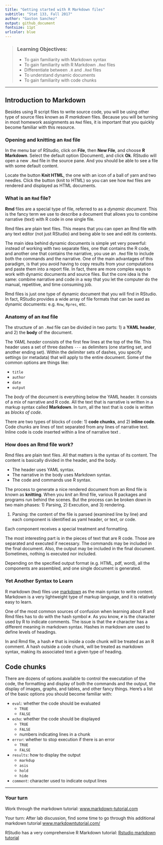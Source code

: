 ```yaml
---
title: "Getting started with R Markdown files"
subtitle: "Stat 133, Fall 2017"
author: "Gaston Sanchez"
output: github_document
fontsize: 11pt
urlcolor: blue
---
```


> ### Learning Objectives:
>
> - To gain familiarity with Markdown syntax
> - To gain familiarity with R Markdown `.Rmd` files
> - Differentiate between `.R` and `.Rmd` files
> - To understand dynamic documents
> - To gain familiarity with code chunks

------

## Introduction to Markdown

Besides using R script files to write source code, you will be using other
type of source files known as _R markdown_ files. 
Because you will be turning in most homework assignments as `Rmd` files, it is 
important that you quickly become familiar with this resource.


### Opening and knitting an `Rmd` file

In the menu bar of RStudio, click on __File__, then __New File__,
and choose __R Markdown__. Select the default option (Document),
and click __Ok__. RStudio will open a new `.Rmd` file in the source pane.
And you should be able to see a file with some default content.

Locate the button __Knit HTML__, the one with an icon of a ball of yarn and two 
needles. Click the button (knit to HTML) so you can see how `Rmd` files are 
rendered and displayed as HTML documents.


### What is an `Rmd` file?

__Rmd__ files are a special type of file, referred to as a _dynamic document_.
This is the fancy term we use to describe a document that allows you to combine 
narrative (text) with R code in one single file.

Rmd files are plain text files. This means that you can open an Rmd file 
with any text editor (not just RStudio) and being able to see and edit its
contents. 

The main idea behind dynamic documents is simple yet very powerful: instead of 
working with two separate files, one that contains the R code, and 
another one that contains the narrative, you use an `.Rmd` file to include 
both the commands and the narrative. One of the main advantages of this paradigm, 
is that you avoid having to copy results from your computations and paste them 
into a report file. In fact, there are more complex ways to work with dynamic 
documents and source files. But the core idea is the same: combine narrative 
and code in a way that you let the computer do the manual, repetitive, 
and time consuming job.

Rmd files is just one type of dynamic document that you will find in RStudio.
In fact, RStudio provides a wide array of file formats that can be sued 
as dynamic documents: e.g. `Rnw`, `Rpres`, etc.


### Anatomy of an `Rmd` file

The structure of an `.Rmd` file can be divided in two parts: 1) a __YAML header__, 
and 2) the __body__ of the document.

The _YAML header_ consists of the first few lines at the top of the file. This 
header uses a set of three dashes `---` as delimiters (one starting set, and 
another ending set). Within the delimiter sets of dashes, you specify settings 
(or metadata) that will apply to the entire document. Some of the common 
options are things like:

- `title`
- `author`
- `date`
- `output`

The _body_ of the document is everything below the YAML header. It consists 
of a mix of narrative and R code. All the text that is narrative is written 
in a markup syntax called __Markdown__. In turn, all the text that is code 
is written as _blocks of code_. 

There are two types of blocks of code: 1) __code chunks__, and 
2) __inline code__. Code chunks are lines of text separated from any lines of 
narrative text. Inline code is code inserted within a line of narrative text .


### How does an Rmd file work?

Rmd files are plain text files. All that matters is the syntax of its content. 
The content is basically divided in the header, and the body.

- The header uses YAML syntax.
- The narrative in the body uses Markdown syntax.
- The code and commands use R syntax.

The process to generate a nice rendered document from an Rmd file is 
known as __knitting__. When you _knit_ an Rmd file, various R packages 
and programs run behind the scenes. But the process can be broken down
in two main phases: 1) Parsing, 2) Execution, and 3) rendering.

1) Parsing: the content of the file is parsed (examined line by line) 
and each component is identified as yaml header, or text, or code.

Each component receives a special treatment and formatting.

The most interesting part is in the pieces of text that are R code.
Those are separated and executed if necessary. The commands may be included 
in the final document. Also, the output may be included in the final document.
Sometimes, nothing is executed nor included.

Depending on the specified output format (e.g. HTML, pdf, word), all the
components are assembled, and one single document is generated.


### Yet Another Syntax to Learn

R markdown (`Rmd`) files use [markdown](https://daringfireball.net/projects/markdown/)
as the main syntax to write content. Markdown is a very lightweight type of
markup language, and it is relatively easy to learn.

One of the most common sources of confusion when learning about R and Rmd 
files has to do with the hash symbol `#`. As you know, `#` is the character 
used by R to indicate comments. The issue is that the `#` character has a 
different meaning in markdown syntax. Hashes in markdown are used to define 
levels of headings.

In and Rmd file, a hash `#` that is inside a code chunk will be treated as 
an R comment. A hash outside a code chunk, will be treated as markdown syntax, 
making its associated text a given type of heading.



## Code chunks

There are dozens of options available to control the executation of the code, 
the formatting and display of both the commands and the output, the display 
of images, graphs, and tables, and other fancy things. Here's a list of the 
basic options you should become familiar with:

- `eval`: whether the code should be evaluated
    + `TRUE`
    + `FALSE`
- `echo`: whether the code should be displayed
    + `TRUE`
    + `FALSE`
    + numbers indicating lines in a chunk
- `error`: whether to stop execution if there is an error
    + `TRUE`
    + `FALSE`
- `results`: how to display the output
    + `markdup`
    + `asis`
    + `hold`
    + `hide`
- `comment`: character used to indicate output lines


-----

### Your turn

Work through the markdown tutorial:
[www.markdown-tutorial.com](http://www.markdown-tutorial.com)

Your turn: After lab discussion, find some time to go through this
additional markdown tutorial
[www.markdowntutorial.com/](http://www.markdowntutorial.com/)

RStudio has a very comprehensive R Markdown tutorial:
[Rstudio markdown tutorial](http://rmarkdown.rstudio.com/)
